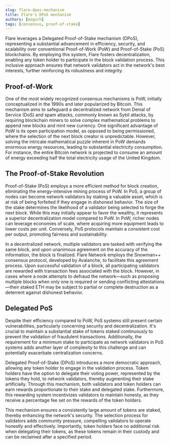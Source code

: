 ```yaml
---
slug: flare-dpos-mechanism
title: Flare's DPoS mechanism
authors: [magurh]
tags: [consensus, proof-of-stake]
---
```


Flare leverages a Delegated Proof-of-Stake mechanism (DPoS), representing a substantial advancement in efficiency, security, and scalability over conventional Proof-of-Work (PoW) and Proof-of-Stake (PoS) blockchains. By employing this system, Flare fosters decentralization, enabling any token holder to participate in the block validation process. This inclusive approach ensures that network validators act in the network's best interests, further reinforcing its robustness and integrity.

## Proof-of-Work

One of the most widely recognized consensus mechanisms is PoW, initially conceptualized in the 1990s and later popularized by Bitcoin. This mechanism aims to safeguard a decentralized network from Denial of Service (DoS) and spam attacks, commonly known as Sybil attacks, by requiring blockchain miners to solve complex mathematical problems to append new blocks and mint new currency.
One significant advantage of PoW is its open participation model, as opposed to being permissioned, where the selection of the next block creator is unpredictable. However, solving the intricate mathematical puzzle inherent in PoW demands enormous energy resources, leading to substantial electricity consumption. For instance, the entire Bitcoin network is projected to consume an amount of energy exceeding half the total electricity usage of the United Kingdom.

## The Proof-of-Stake Revolution

Proof-of-Stake (PoS) employs a more efficient method for block creation, eliminating the energy-intensive mining process of PoW. In PoS, a group of nodes can become network validators by staking a valuable asset, which is at risk of being forfeited if they engage in dishonest behavior. The size of the stake determines the likelihood of a validator being selected to forge the next block. While this may initially appear to favor the wealthy, it represents a superior decentralization model compared to PoW. In PoW, richer nodes can leverage economies of scale, where acquiring more equipment leads to lower costs per unit. Conversely, PoS protocols maintain a consistent cost per output, promoting fairness and sustainability.

In a decentralized network, multiple validators are tasked with verifying the same block, and upon unanimous agreement on the accuracy of the information, the block is finalized. Flare Network employs the Snowman++ consensus protocol, developed by Avalanche, to facilitate this agreement process. Upon successful validation of a block, all participating validators are rewarded with transaction fees associated with the block. However, in cases where a node attempts to defraud the network—such as proposing multiple blocks when only one is required or sending conflicting attestations—their staked ETH may be subject to partial or complete destruction as a deterrent against dishonest behavior.

## Delegated PoS

Despite their efficiency compared to PoW, PoS systems still present certain vulnerabilities, particularly concerning security and decentralization. It's crucial to maintain a substantial stake of tokens staked continuously to prevent the validation of fraudulent transactions. Additionally, the requirement for a minimum stake to participate as network validators in PoS systems adds another layer of complexity to this challenge and can potentially exacerbate centralization concerns.

Delegated Proof-of-Stake (DPoS) introduces a more democratic approach, allowing any token holder to engage in the validation process. Token holders have the option to delegate their voting power, represented by the tokens they hold, to network validators, thereby augmenting their stake artificially. Through this mechanism, both validators and token holders can earn rewards proportionate to their stake and delegated stake. Furthermore, this rewarding system incentivizes validators to maintain honesty, as they receive a percentage fee set on the rewards of the token holders.

This mechanism ensures a consistently large amount of tokens are staked, thereby enhancing the network's security. The selection process for validators adds community pressure, compelling validators to operate honestly and effectively. Importantly, token holders face no additional risk when delegating their tokens, as these tokens remain in their custody and can be reclaimed after a specified period.
